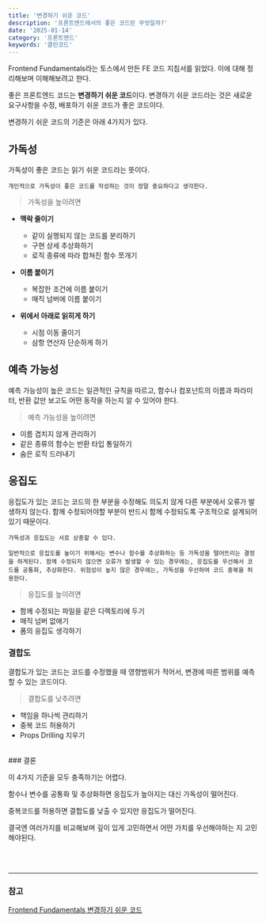 ```yaml
---
title: '변경하기 쉬운 코드'
description: '프론트엔드에서의 좋은 코드란 무엇일까?'
date: '2025-01-14'
category: '프론트엔드'
keywords: '클린코드'
---
```



Frontend Fundamentals라는 토스에서 만든 FE 코드 지침서를 읽었다.
이에 대해 정리해보며 이해해보려고 한다.

좋은 프론트엔드 코드는 **변경하기 쉬운 코드**이다.
변경하기 쉬운 코드라는 것은 새로운 요구사항을 수정, 배포하기 쉬운 코드가 좋은 코드이다.

변경하기 쉬운 코드의 기준은 아래 4가지가 있다.

## 가독성

가독성이 좋은 코드는 읽기 쉬운 코드라는 뜻이다.

`개인적으로 가독성이 좋은 코드를 작성하는 것이 정말 중요하다고 생각한다.`

> 가독성을 높이려면

- **맥락 줄이기**

  - 같이 실행되지 않는 코드를 분리하기
  - 구현 상세 추상화하기
  - 로직 종류에 따라 합쳐진 함수 쪼개기

- **이름 붙이기**

  - 복잡한 조건에 이름 붙이기
  - 매직 넘버에 이름 붙이기

- **위에서 아래로 읽히게 하기**
  - 시점 이동 줄이기
  - 삼항 연산자 단순하게 하기

## 예측 가능성

예측 가능성이 높은 코드는 일관적인 규칙을 따르고, 함수나 컴포넌트의 이름과 파라미터, 반환 값만 보고도 어떤 동작을 하는지 알 수 있어야 한다.

> 예측 가능성을 높이려면

- 이름 겹치지 않게 관리하기
- 같은 종류의 함수는 반환 타입 통일하기
- 숨은 로직 드러내기

## 응집도

응집도가 있는 코드는 코드의 한 부분을 수정해도 의도치 않게 다른 부분에서 오류가 발생하지 않는다.
함께 수정되어야할 부분이 반드시 함께 수정되도록 구조적으로 설계되어있기 때문이다.

```
가독성과 응집도는 서로 상충할 수 있다.

일반적으로 응집도를 높이기 위해서는 변수나 함수를 추상화하는 등 가독성을 떨어뜨리는 결정을 하게된다. 함께 수정되지 않으면 오류가 발생할 수 있는 경우에는, 응집도를 우선해서 코드를 공통화, 추상화한다. 위험성이 높지 않은 경우에는, 가독성을 우선하여 코드 중복을 허용한다.
```

> 응집도를 높이려면

- 함께 수정되는 파일을 같은 디렉토리에 두기
- 매직 넘버 없애기
- 폼의 응집도 생각하기

### 결합도

결합도가 있는 코드는 코드를 수정했을 때 영향범위가 적어서, 변경에 따른 범위를 예측할 수 있는 코드이다.

> 결합도를 낮추려면

- 책임을 하나씩 관리하기
- 중복 코드 허용하기
- Props Drilling 지우기

<br />
### 결론

이 4가지 기준을 모두 충족하기는 어렵다.

함수나 변수를 공통화 및 추상화하면 응집도가 높아지는 대신 가독성이 떨어진다.

중복코드를 허용하면 결합도를 낮출 수 있지만 응집도가 떨어진다.

결국엔 여러가지를 비교해보며 깊이 있게 고민하면서 어떤 가치를 우선해야하는 지 고민해야된다.

<br />
<br />

---

### 참고

[Frontend Fundamentals 변경하기 쉬운 코드](https://frontend-fundamentals.com/code/)
